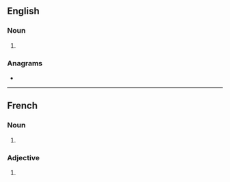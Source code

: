 {{also|kaķis}}
==English==

===Noun===
{{head|en|noun form}}

# {{plural of|en|kaki}}

===Anagrams===
* {{anagrams|en|a=aikks|kaiks}}

----

==French==

===Noun===
{{head|fr|noun form|g=m}}

# {{plural of|fr|kaki}}

===Adjective===
{{head|fr|adjective form}}

# {{masculine plural of|fr|kaki}}